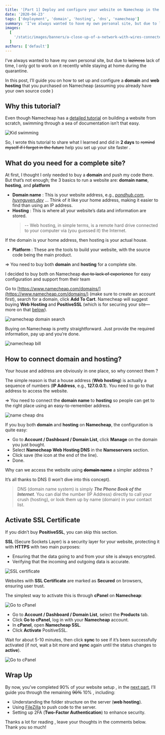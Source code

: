 ```yaml
---
title: '[Part 1] Deploy and configure your website on Namecheap in the simplest way'
date: '2020-04-23'
tags: ['deployment', 'domain', 'hosting', 'dns', 'namecheap']
summary: 'I’ve always wanted to have my own personal site, but due to lack of time, I only got to work on it recently during my stay-at-home time...'
images:
  [
    '/static/images/banners/a-close-up-of-a-network-with-wires-connected-to-it__albertstoynov__dyUp7WPu5q4.jpeg',
  ]
authors: ['default']
---
```


I’ve always wanted to have my own personal site, but due to ~~laziness~~ lack of time, I only got to work on it recently while staying at home during the quarantine.

In this post, I’ll guide you on how to set up and configure a **domain** and **web hosting** that you purchased on Namecheap (assuming you already have your own source code <Twemoji emoji="smiling-face-with-sunglasses" />)

## Why this tutorial?

Even though Namecheap has a [detailed tutorial](https://www.namecheap.com/resource-center/tutorials/building-your-first-website/) on building a website from scratch, swimming <Twemoji emoji="man-swimming" /> through a sea of documentation isn’t that easy.

![Kid swimming](/static/images/swim.gif)

So, I wrote this tutorial to share what I learned and did in **2 days** to ~~remind myself if I forget in the future~~ help you set up your site faster <Twemoji emoji="beaming-face-with-smiling-eyes" />.

## What do you need for a complete site?

At first, I thought I only needed to buy a **domain** and push my code there. But that’s not enough; the 3 basics to run a website are: **domain name**, **hosting**, and **platform**

- **Domain name** <Twemoji emoji="magnifying-glass-tilted-right" />: This is your website address, e.g., _[pondhub.com](http://www.thepondhub.com/)_, _[huynguyen.dev](https://huynguyen.dev)_ ... Think of it like your home address, making it easier to find than using an IP address.
- **Hosting** <Twemoji emoji="house" />: This is where all your website’s data and information are stored.
  > -- Web hosting, in simple terms, is a remote hard drive connected to your computer via (you guessed it) the Internet.

If the domain is your home address, then hosting is your actual house.

- **Platform** <Twemoji emoji="laptop" />: These are the tools to build your website, with the source code being the main product.

=> You need to buy both **domain** and **hosting** for a complete site.

I decided to buy both on Namecheap ~~due to lack of experience~~ for easy configuration and support from their team <Twemoji emoji="beaming-face-with-smiling-eyes" />

Go to [https://www.namecheap.com/domains/](https://www.namecheap.com/domains/) (make sure to create an account first), search for a domain, click **Add To Cart**. Namecheap will suggest buying **Web Hosting** and **PositiveSSL** (which is for securing your site—more on that [below](#activate-ssl-certificate)).

![namecheap domain search](/static/images/namecheap1.png)

Buying on Namecheap is pretty straightforward. Just provide the required information, pay up <Twemoji emoji="money-with-wings" /><Twemoji emoji="money-with-wings" /><Twemoji emoji="money-with-wings" /> and you’re done.

![namecheap bill](/static/images/bill.png)

## How to connect domain and hosting?

Your house and address are obviously in one place, so why connect them <Twemoji emoji="eyes" />?

The simple reason is that a house address (**Web hosting**) is actually a sequence of numbers (**IP Address**, e.g., **127.0.0.1**). You need to go to that address to access the website.

=> You need to connect the **domain name** to **hosting** so people can get to the right place using an easy-to-remember address.

![name cheap dns](/static/images/dns.jpg)

If you buy both **domain** and **hosting** on **Namecheap**, the configuration is quite easy:

- Go to **Account / Dashboard / Domain List**, click **Manage** on the domain you just bought.
- Select **Namecheap Web Hosting DNS** in the **Nameservers** section.
- Click save (the <Twemoji emoji="check-mark-button" /> icon at the end of the line).
- Done.

Why can we access the website using ~~**domain name**~~ a simpler address <Twemoji emoji="eyes" />?

It’s all thanks to DNS (I won’t dive into this concept).

> DNS (domain name system) is simply **_The Phone Book of the Internet_**. You can dial the number (IP Address) directly to call your crush (hosting), or look them up by name (domain) in your contact list.

## Activate SSL Certificate

If you didn’t buy **PositiveSSL**, you can skip this section.

**SSL** (Secure Sockets Layer) is a security layer for your website, protecting it with **HTTPS** with two main purposes:

- Ensuring that the data going to and from your site is always encrypted.
- Verifying that the incoming and outgoing data is accurate.

![SSL certificate](/static/images/https.png)

Websites with **SSL Certificate** are marked as **Secured** on browsers, ensuring user trust.

The simplest way to activate this is through **cPanel** on **Namecheap**:

![Go to cPanel](/static/images/cpanel.png)

- Go to **Account / Dashboard / Domain List**, select the **Products** tab.
- Click **Go to cPanel**, log in with your **Namecheap** account.
- In **cPanel**, open **Namecheap SSL**.
- Click **Activate** PositiveSSL.

Wait for about 5-10 minutes, then click **sync** to see if it’s been successfully activated (if not, wait a bit more and **sync** again until the status changes to **active**).

![Go to cPanel](/static/images/cpanel3.png)

## Wrap Up

By now, you’ve completed 90% of your website setup <Twemoji emoji="astonished-face" />, in the [next part](/blog/deploy-and-config-website-on-namecheap-part-2), I’ll guide you through the remaining ~~90%~~ 10% <Twemoji emoji="smiling-face-with-tear" />, including:

- Understanding the folder structure on the server (**web hosting**).
- Using [FileZilla](https://filezilla-project.org/) to push code to the server.
- Setting up 2FA (**Two-Factor Authentication**) to enhance security.

Thanks a lot for reading <Twemoji emoji="folded-hands" />, leave your thoughts in the comments below. Thank you so much!

